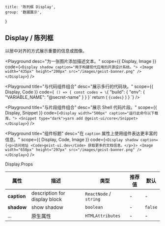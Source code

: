 
	title: '陈列框 Display',
	group: '数据展示',
}

## Display / 陈列框

以居中对齐的方式展示重要的信息或图像。

<Playground
	desc="为一张图片添加描述文本。"
	scope={{ Display, Image }}
	code={`
  <Display shadow caption="用于构建现代应用的开源设计系统。">
    <Image width="435px" height="200px" src="/images/geist-banner.png" />
  </Display>
`}
/>

<Playground
	title="与代码组件组合"
	desc="展示多行的代码块。"
	scope={{ Display, Code }}
	code={`
() => {
  const codes = \`{
  "build": {
    "env": {
      "VARIABLE_NAME": "@secret-name"
    }
  }
}\`
  return (
    <Display width="500px" caption="为应用程序的构建定义环境变量。">
      <Code block>{codes}</Code>
    </Display>
  )
}
`}
/>

<Playground
	title="与片段组件组合"
	desc="展示 Shell 代码片段。"
	scope={{ Display, Snippet }}
	code={`
<Display width="500px" caption="运行此命令以下载库。">
  <Snippet type="dark">yarn add @geist-ui/core</Snippet>
</Display>
`}
/>

<Playground
	title="组件标题"
	desc="在 `caption` 属性上使用组件表达更丰富的信息。"
	scope={{ Display, Code, Image }}
	code={`
  <Display shadow caption={<p>访问地址 <Code>geist-ui.dev</Code> 获取更多的文档信息。</p>}>
    <Image width="650px" height="297px" src="/images/geist-banner.png" />
  </Display>
`}
/>

<Attributes edit="/pages/zh-cn/components/display.mdx">
<Attributes.Title>Display.Props</Attributes.Title>

| 属性        | 描述                          | 类型                   | 推荐值 | 默认    |
| ----------- | ----------------------------- | ---------------------- | ------ | ------- |
| **caption** | description for display block | `ReactNode` / `string` | -      | -       |
| **shadow**  | show shadow                   | `boolean`              | -      | `false` |
| ...         | 原生属性                      | `HTMLAttributes`       | -      | -       |

</Attributes>

